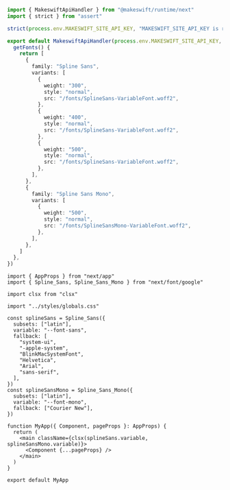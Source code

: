 <CodeGroup>

```ts pages/api/[...makeswift].ts
import { MakeswiftApiHandler } from "@makeswift/runtime/next"
import { strict } from "assert"

strict(process.env.MAKESWIFT_SITE_API_KEY, "MAKESWIFT_SITE_API_KEY is required")

export default MakeswiftApiHandler(process.env.MAKESWIFT_SITE_API_KEY, {
  getFonts() {
    return [
      {
        family: "Spline Sans",
        variants: [
          {
            weight: "300",
            style: "normal",
            src: "/fonts/SplineSans-VariableFont.woff2",
          },
          {
            weight: "400",
            style: "normal",
            src: "/fonts/SplineSans-VariableFont.woff2",
          },
          {
            weight: "500",
            style: "normal",
            src: "/fonts/SplineSans-VariableFont.woff2",
          },
        ],
      },
      {
        family: "Spline Sans Mono",
        variants: [
          {
            weight: "500",
            style: "normal",
            src: "/fonts/SplineSansMono-VariableFont.woff2",
          },
        ],
      },
    ]
  },
})
```

```tsx _app.tsx
import { AppProps } from "next/app"
import { Spline_Sans, Spline_Sans_Mono } from "next/font/google"

import clsx from "clsx"

import "../styles/globals.css"

const splineSans = Spline_Sans({
  subsets: ["latin"],
  variable: "--font-sans",
  fallback: [
    "system-ui",
    "-apple-system",
    "BlinkMacSystemFont",
    "Helvetica",
    "Arial",
    "sans-serif",
  ],
})
const splineSansMono = Spline_Sans_Mono({
  subsets: ["latin"],
  variable: "--font-mono",
  fallback: ["Courier New"],
})

function MyApp({ Component, pageProps }: AppProps) {
  return (
    <main className={clsx(splineSans.variable, splineSansMono.variable)}>
      <Component {...pageProps} />
    </main>
  )
}

export default MyApp
```

</CodeGroup>
